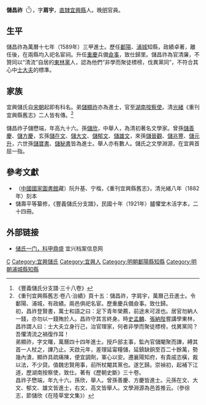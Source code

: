 '''儲昌祚'''（{{bd|1559年||1630年|catIdx=Chu儲}}<ref>《豐義儲氏分支譜·三十八卷》</ref>），字'''肩宇'''，[[南直隸|直隸]][[宜興縣|宜興縣]]人。晚[[明|明]]官員。

==生平==
儲昌祚為萬曆十七年（1589年）三甲進士。歷任[[鄱陽|鄱陽]]、[[浦城|浦城]]知縣，政績卓著，離任後，在兩縣均入祀名宦祠。升任[[重慶|重慶]]兵備[[僉事|僉事]]，致仕歸里。儲昌祚為官清廉，不贊同以“清流”自居的[[東林黨|東林黨]]人，認為他們“非學而聚徒標榜，伐異黨同”，不符合其心中[[士大夫|士大夫]]的標準。

== 家族 ==
宜興儲氏自[[宋朝|宋朝]]起即有科名。弟[[儲顯祚|儲顯祚]]亦為進士，官至[[湖南|湖南]][[按察使|按察使]]。清[[光緒|光緒]]《重刊宜興縣舊志》二人皆有傳。<ref>《重刊宜興縣舊志·卷八·治績》頁十五：儲昌祚，字肩宇，萬曆己丑進士。令鄱陽、浦城，有政績。兩邑俱祀名宦。歷重慶兵備僉事。致仕歸。<br>初，昌祚登賢書，萬士和語之曰：足下青年榮薦，前途未可涯也。居官勿納人一錢，亦勿以一錢賄於人。昌祚守其言終身。時[[史孟麟|史孟麟]]、[[張納陛|張納陛]]嘗講學東林，昌祚謂人曰：士大夫立身行己，治官理家，何者非學而聚徒標榜，伐異黨同？吾懼清流之禍復作耳！<br>弟顯祚，字文曙，萬曆四十四年進士。授戶部主事，監內官儲閹聚而譁，縛其首一人杖之，譁乃止。天啟元年，差理延甯糧儲，延鎮缺餉至百二十餘萬，勢幾內潰，顯祚具疏痛陳，便宜調劑，軍心以安。遷襄陽知府，有貴戚恣橫，裁以法，不少貸。值魏忠賢用事，前所杖閹其黨也。遂乞歸。崇禎初，起補下江道，歷湖南按察使，致仕。著有《歷朝史斷》三十卷。<br>昌祚子懋端，年九十六。孫欣，舉人。曾孫善慶、方慶皆進士。元孫在文、大文、郁文、雄文皆進士，右文、高文皆舉人。文學淵源為邑首推云。（參徐志，節儲欣《在陸草堂文集》）</ref>

儲昌祚子儲懋端，年高九十六。孫[[儲欣|儲欣]]，中舉人，為清初著名文學家。曾孫[[儲善慶|儲善慶]]、[[儲方慶|儲方慶]]，玄孫[[儲在文|儲在文]]、[[儲大文|儲大文]]、[[儲郁文|儲郁文]]、[[儲雄文|儲雄文]]，來孫[[儲晉觀|儲晉觀]]、[[儲兆豐|儲兆豐]]、[[儲元升|儲元升]]，六世孫[[儲寶書|儲寶書]]、[[儲秘書|儲秘書]]皆為進士。舉人亦有數人。儲氏之文學淵源，在宜興首屈一指。

==參考文獻==
{{reflist}}
*（[[中國國家圖書館|中國國家圖書館]]藏）阮升基、宁楷，《重刊宜興縣舊志》，清光緒八年（1882年）刻本
*儲壽平等纂修，《豐義儲氏分支譜》，民國十年（1921年）臚懼堂木活字本，二十四冊。

==外部链接==
*[http://www.yxarchive.gov.cn/show_info02.asp?id=1597&iid=50 储氏一门，科甲鼎盛]{{dead link|date=2017年11月 |bot=InternetArchiveBot |fix-attempted=yes }} 宜兴档案信息网

{{萬曆十七年己丑科殿試金榜}}
{{儲方慶家族}}

{{Authority control}}
{{DEFAULTSORT:Chu儲}}
[[Category:儲姓|C]]
[[Category:宜興儲氏|Category:宜興儲氏]]
[[Category:宜興人|Category:宜興人]]
[[Category:明朝鄱陽縣知縣|Category:明朝鄱陽縣知縣]]
[[Category:明朝浦城縣知縣|Category:明朝浦城縣知縣]]